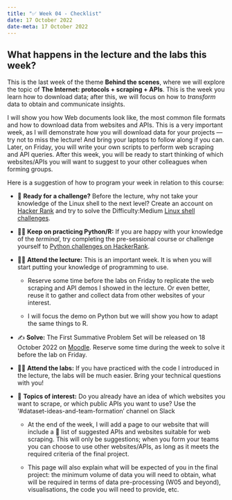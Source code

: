 ---
title: "✅ Week 04 - Checklist"
date: 17 October 2022
date-meta: 17 October 2022
---

::: {.callout-tip collapse="true"}
## What happens in the lecture and the labs this week?
This is the last week of the theme **Behind the scenes**, where we will explore the topic of **The Internet: protocols + scraping + APIs**. This is the week you learn how to download data; after this, we will focus on how to _transform_ data to obtain and communicate insights.

I will show you how Web documents look like, the most common file formats and how to download data from websites and APIs. This is a very important week, as I will demonstrate how you will download data for your projects — try not to miss the lecture! And bring your laptops to follow along if you can. Later, on Friday, you will write your own scripts to perform web scraping and API queries. After this week, you will be ready to start thinking of which websites/APIs you will want to suggest to your other colleagues when forming groups. 
:::

Here is a suggestion of how to program your week in relation to this course:

- 🥇 **Ready for a challenge?** Before the lecture, why not take your knowledge of the Linux shell to the next level? Create an account on [Hacker Rank](https://www.hackerrank.com) and try to solve the Difficulty:Medium [Linux shell challenges](https://www.hackerrank.com/domains/shell).

- 🧑‍💻 **Keep on practicing Python/R:** If you are happy with your knowledge of the _terminal_, try completing the pre-sessional course or challenge yourself to [Python challenges on HackerRank](https://www.hackerrank.com/domains/python). 

- 🧑‍🏫 **Attend the lecture:** This is an important week. It is when you will start putting your knowledge of programming to use. 

    - Reserve some time before the labs on Friday to replicate the web scraping and API demos I showed in the lecture. Or even better, reuse it to gather and collect data from other websites of your interest. 

    - I will focus the demo on Python but we will show you how to adapt the same things to R.

- ✍️ **Solve:** The First Summative Problem Set will be released on 18 October 2022 on [Moodle](https://moodle.lse.ac.uk/course/view.php?id=7736). Reserve some time during the week to solve it before the lab on Friday.

- 🧑‍💻 **Attend the labs:** If you have practiced with the code I introduced in the lecture, the labs will be much easier. Bring your technical questions with you!

- 📝 **Topics of interest:** Do you already have an idea of which websites you want to scrape, or which public APIs you want to use? Use the '#dataset-ideas-and-team-formation' channel on Slack

    - At the end of the week, I will add a page to our website that will include a 📜 list of suggested APIs and websites suitable for web scraping. This will only be suggestions; when you form your teams you can choose to use other websites/APIs, as long as it meets the required criteria of the final project.

    - This page will also explain what will be expected of you in the final project: the minimum volume of data you will need to obtain, what will be required in terms of data pre-processing (W05 and beyond), visualisations, the code you will need to provide, etc.
